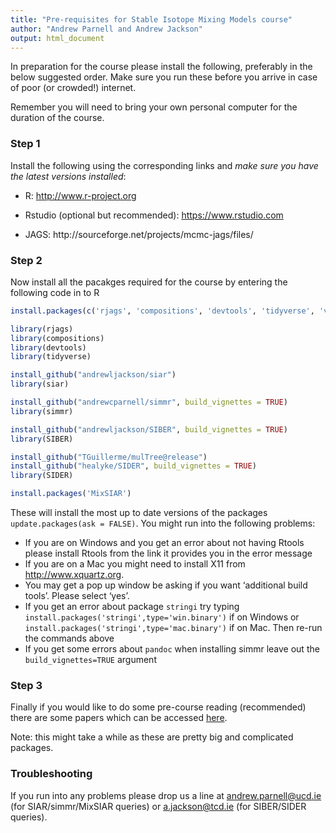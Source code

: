 ```yaml
---
title: "Pre-requisites for Stable Isotope Mixing Models course"
author: "Andrew Parnell and Andrew Jackson"
output: html_document
---
```


In preparation for the course please install the following, preferably in the below suggested order. Make sure you run these before you arrive in case of poor (or crowded!) internet.

Remember you will need to bring your own personal computer for the duration of the course.

### Step 1

Install the following using the corresponding links and *make sure you have the latest versions installed*:

-	R: [http://www.r-project.org](http://www.r-project.org)

-	Rstudio (optional but recommended): [https://www.rstudio.com](https://www.rstudio.com)

-	JAGS: http://sourceforge.net/projects/mcmc-jags/files/

### Step 2

Now install all the pacakges required for the course by entering the following code in to R

```r
install.packages(c('rjags', 'compositions', 'devtools', 'tidyverse', 'vegan'))

library(rjags)
library(compositions)
library(devtools) 
library(tidyverse)

install_github("andrewljackson/siar") 
library(siar)

install_github("andrewcparnell/simmr", build_vignettes = TRUE) 
library(simmr)

install_github("andrewljackson/SIBER", build_vignettes = TRUE) 
library(SIBER)

install_github("TGuillerme/mulTree@release")
install_github("healyke/SIDER", build_vignettes = TRUE) 
library(SIDER)

install.packages('MixSIAR')


```

These will install the most up to date versions of the packages `update.packages(ask = FALSE)`. You might run into the following problems:

  - If you are on Windows and you get an error about not having Rtools please install Rtools from the link it provides you in the error message
  - If you are on a Mac you might need to install X11 from [http://www.xquartz.org](http://www.xquartz.org). 
  - You may get a pop up window be asking if you want 'additional build tools'. Please select 'yes'.
  - If you get an error about package `stringi` try typing `install.packages('stringi',type='win.binary')` if on Windows or `install.packages('stringi',type='mac.binary')` if on Mac. Then re-run the commands above
  - If you get some errors about `pandoc` when installing simmr leave out the `build_vignettes=TRUE` argument

 
### Step 3
 
Finally if you would like to do some pre-course reading (recommended) there are some papers which can be accessed [here](https://github.com/andrewcparnell/simms_course/tree/master/papers).

Note: this might take a while as these are pretty big and complicated packages.

### Troubleshooting

If you run into any problems please drop us a line at <andrew.parnell@ucd.ie> (for SIAR/simmr/MixSIAR queries) or <a.jackson@tcd.ie> (for SIBER/SIDER queries).


